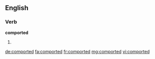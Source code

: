 ==English==

===Verb===
'''comported'''

# {{en-past of|comport}}

[[de:comported]]
[[fa:comported]]
[[fr:comported]]
[[mg:comported]]
[[vi:comported]]